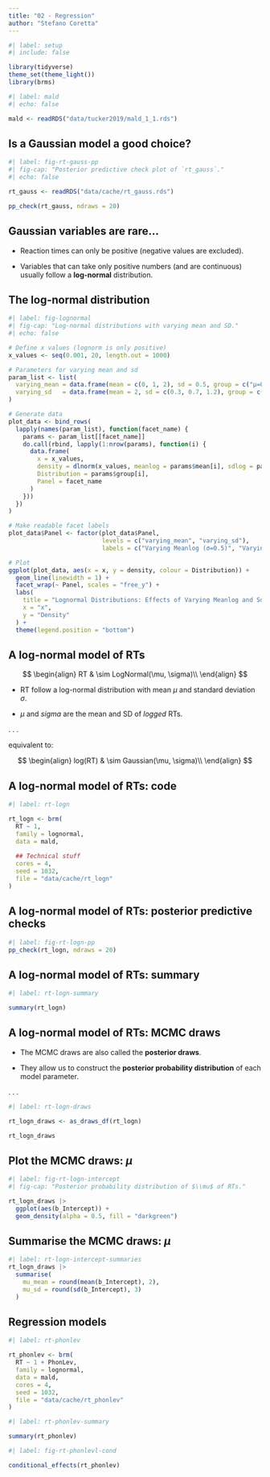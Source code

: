 ```yaml
---
title: "02 - Regression"
author: "Stefano Coretta"
---
```


```r
#| label: setup
#| include: false

library(tidyverse)
theme_set(theme_light())
library(brms)
```

```r
#| label: mald
#| echo: false

mald <- readRDS("data/tucker2019/mald_1_1.rds")
```

## Is a Gaussian model a good choice?

```r
#| label: fig-rt-gauss-pp
#| fig-cap: "Posterior predictive check plot of `rt_gauss`."
#| echo: false

rt_gauss <- readRDS("data/cache/rt_gauss.rds")

pp_check(rt_gauss, ndraws = 20)
```
## Gaussian variables are rare...

::: box-note
- Reaction times can only be positive (negative values are excluded).

- Variables that can take only positive numbers (and are continuous) usually follow a **log-normal** distribution.
:::

## The log-normal distribution

```r
#| label: fig-lognormal
#| fig-cap: "Log-normal distributions with varying mean and SD."
#| echo: false

# Define x values (lognorm is only positive)
x_values <- seq(0.001, 20, length.out = 1000)

# Parameters for varying mean and sd
param_list <- list(
  varying_mean = data.frame(mean = c(0, 1, 2), sd = 0.5, group = c("μ=0", "μ=1", "μ=2")),
  varying_sd   = data.frame(mean = 2, sd = c(0.3, 0.7, 1.2), group = c("σ=0.3", "σ=0.7", "σ=1.2"))
)

# Generate data
plot_data <- bind_rows(
  lapply(names(param_list), function(facet_name) {
    params <- param_list[[facet_name]]
    do.call(rbind, lapply(1:nrow(params), function(i) {
      data.frame(
        x = x_values,
        density = dlnorm(x_values, meanlog = params$mean[i], sdlog = params$sd[i]),
        Distribution = params$group[i],
        Panel = facet_name
      )
    }))
  })
)

# Make readable facet labels
plot_data$Panel <- factor(plot_data$Panel,
                          levels = c("varying_mean", "varying_sd"),
                          labels = c("Varying Meanlog (σ=0.5)", "Varying Sdlog (μ=2)"))

# Plot
ggplot(plot_data, aes(x = x, y = density, colour = Distribution)) +
  geom_line(linewidth = 1) +
  facet_wrap(~ Panel, scales = "free_y") +
  labs(
    title = "Lognormal Distributions: Effects of Varying Meanlog and Sdlog",
    x = "x",
    y = "Density"
  ) +
  theme(legend.position = "bottom")

```

## A log-normal model of RTs

$$
\begin{align}
RT & \sim LogNormal(\mu, \sigma)\\
\end{align}
$$

::: box-note
- RT follow a log-normal distribution with mean $\mu$ and standard deviation $\sigma$.

- $\mu$ and $sigma$ are the mean and SD of *logged* RTs.
:::

. . .

::: box-tip
equivalent to:

$$
\begin{align}
log(RT) & \sim Gaussian(\mu, \sigma)\\
\end{align}
$$
:::

## A log-normal model of RTs: code

```r
#| label: rt-logn

rt_logn <- brm(
  RT ~ 1,
  family = lognormal,
  data = mald,
  
  ## Technical stuff
  cores = 4,
  seed = 1032,
  file = "data/cache/rt_logn"
)
```

## A log-normal model of RTs: posterior predictive checks

```r
#| label: fig-rt-logn-pp
pp_check(rt_logn, ndraws = 20)
```

## A log-normal model of RTs: summary

```r
#| label: rt-logn-summary

summary(rt_logn)
```

## A log-normal model of RTs: MCMC draws

::: box-note
- The MCMC draws are also called the **posterior draws**.

- They allow us to construct the **posterior probability distribution** of each model parameter.
:::

. . .

```r
#| label: rt-logn-draws

rt_logn_draws <- as_draws_df(rt_logn)

rt_logn_draws
```

## Plot the MCMC draws: $\mu$

```r
#| label: fig-rt-logn-intercept
#| fig-cap: "Posterior probability distribution of $\\mu$ of RTs."

rt_logn_draws |> 
  ggplot(aes(b_Intercept)) +
  geom_density(alpha = 0.5, fill = "darkgreen")
```


## Summarise the MCMC draws: $\mu$

```r
#| label: rt-logn-intercept-summaries
rt_logn_draws |> 
  summarise(
    mu_mean = round(mean(b_Intercept), 2),
    mu_sd = round(sd(b_Intercept), 3)
  )
```

## Regression models

```r
#| label: rt-phonlev

rt_phonlev <- brm(
  RT ~ 1 + PhonLev,
  family = lognormal,
  data = mald,
  cores = 4,
  seed = 1032,
  file = "data/cache/rt_phonlev"
)
```

```r
#| label: rt-phonlev-summary

summary(rt_phonlev)
```

```r
#| label: fig-rt-phonlevl-cond

conditional_effects(rt_phonlev)
```

